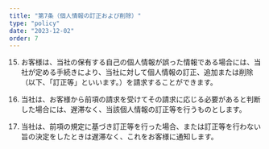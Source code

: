 ```yaml
---
title: "第7条（個人情報の訂正および削除）"
type: "policy"
date: "2023-12-02"
order: 7
---
```

15. お客様は、当社の保有する自己の個人情報が誤った情報である場合には、当社が定める手続きにより、当社に対して個人情報の訂正、追加または削除（以下、「訂正等」といいます。）を請求することができます。 

16. 当社は、お客様から前項の請求を受けてその請求に応じる必要があると判断した場合には、遅滞なく、当該個人情報の訂正等を行うものとします。 

17. 当社は、前項の規定に基づき訂正等を行った場合、または訂正等を行わない旨の決定をしたときは遅滞なく、これをお客様に通知します。 

